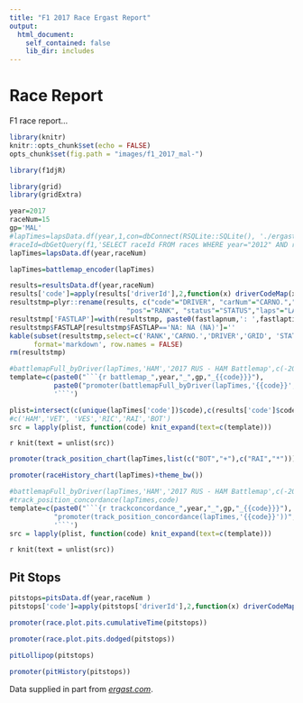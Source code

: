```yaml
---
title: "F1 2017 Race Ergast Report"
output:
  html_document:
    self_contained: false
    lib_dir: includes
---
```


# Race Report

F1 race report...

```r
library(knitr)
knitr::opts_chunk$set(echo = FALSE)
opts_chunk$set(fig.path = "images/f1_2017_mal-")

library(f1djR)
```

```r
library(grid)
library(gridExtra)
```

```r

year=2017
raceNum=15
gp='MAL'
#lapTimes=lapsData.df(year,1,con=dbConnect(RSQLite::SQLite(), './ergastdb13.sqlite'))
#raceId=dbGetQuery(f1,'SELECT raceId FROM races WHERE year="2012" AND round="1"')
lapTimes=lapsData.df(year,raceNum)

lapTimes=battlemap_encoder(lapTimes)
```


```r
results=resultsData.df(year,raceNum)
results['code']=apply(results['driverId'],2,function(x) driverCodeMap(x))
resultstmp=plyr::rename(results, c("code"="DRIVER", "carNum"="CARNO.","grid"="GRID", 
                             "pos"="RANK", "status"="STATUS","laps"="LAPS"))
resultstmp['FASTLAP']=with(resultstmp, paste0(fastlapnum,': ',fastlaptime,' (',fastlaprank,')'))
resultstmp$FASTLAP[resultstmp$FASTLAP=='NA: NA (NA)']=''
kable(subset(resultstmp,select=c('RANK','CARNO.','DRIVER','GRID', 'STATUS', 'LAPS', 'FASTLAP')),
      format='markdown', row.names = FALSE)
rm(resultstmp)
```

```r
#battlemapFull_byDriver(lapTimes,'HAM','2017 RUS - HAM Battlemap',c(-20,20))
template=c(paste0("```{r battlemap_",year,"_",gp,"_{{code}}}"),
           paste0("promoter(battlemapFull_byDriver(lapTimes,'{{code}}','", year, ' ', gp, " - {{code}} Battlemap',c(-20,20)))"),
           '```')

plist=intersect(c(unique(lapTimes['code'])$code),c(results['code']$code))
#c('HAM','VET', 'VES','RIC','RAI','BOT')
src = lapply(plist, function(code) knit_expand(text=c(template)))
```

`r knit(text = unlist(src))`

```r
promoter(track_position_chart(lapTimes,list(c("BOT","+"),c("RAI","*")))+theme_bw())
```


```r
promoter(raceHistory_chart(lapTimes)+theme_bw())
```

```r
#battlemapFull_byDriver(lapTimes,'HAM','2017 RUS - HAM Battlemap',c(-20,20))
#track_position_concordance(lapTimes,code)
template=c(paste0("```{r trackconcordance_",year,"_",gp,"_{{code}}}"),
           "promoter(track_position_concordance(lapTimes,'{{code}}'))",
           '```')
src = lapply(plist, function(code) knit_expand(text=c(template)))

```

`r knit(text = unlist(src))`


## Pit Stops

```r
pitstops=pitsData.df(year,raceNum )
pitstops['code']=apply(pitstops['driverId'],2,function(x) driverCodeMap(x))
```

```r
promoter(race.plot.pits.cumulativeTime(pitstops))
```

```r
promoter(race.plot.pits.dodged(pitstops))
```

```r
pitLollipop(pitstops)
```

```r
promoter(pitHistory(pitstops))
```

Data supplied in part from [*ergast.com*](http://ergast.com/mrd/).
